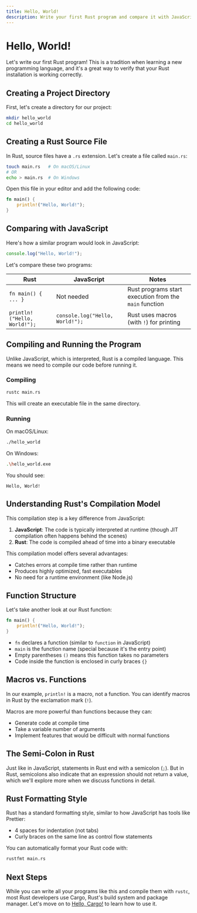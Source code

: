 ```yaml
---
title: Hello, World!
description: Write your first Rust program and compare it with JavaScript
---
```


# Hello, World!

Let's write our first Rust program! This is a tradition when learning a new programming language, and it's a great way to verify that your Rust installation is working correctly.

## Creating a Project Directory

First, let's create a directory for our project:

```bash
mkdir hello_world
cd hello_world
```

## Creating a Rust Source File

In Rust, source files have a `.rs` extension. Let's create a file called `main.rs`:

```bash
touch main.rs   # On macOS/Linux
# OR
echo > main.rs  # On Windows
```

Open this file in your editor and add the following code:

```rust
fn main() {
    println!("Hello, World!");
}
```

## Comparing with JavaScript

Here's how a similar program would look in JavaScript:

```javascript
console.log("Hello, World!");
```

Let's compare these two programs:

| Rust | JavaScript | Notes |
|------|------------|-------|
| `fn main() { ... }` | Not needed | Rust programs start execution from the `main` function |
| `println!("Hello, World!");` | `console.log("Hello, World!");` | Rust uses macros (with `!`) for printing |

## Compiling and Running the Program

Unlike JavaScript, which is interpreted, Rust is a compiled language. This means we need to compile our code before running it.

### Compiling

```bash
rustc main.rs
```

This will create an executable file in the same directory.

### Running

On macOS/Linux:
```bash
./hello_world
```

On Windows:
```bash
.\hello_world.exe
```

You should see:
```
Hello, World!
```

## Understanding Rust's Compilation Model

This compilation step is a key difference from JavaScript:

1. **JavaScript**: The code is typically interpreted at runtime (though JIT compilation often happens behind the scenes)
2. **Rust**: The code is compiled ahead of time into a binary executable

This compilation model offers several advantages:
- Catches errors at compile time rather than runtime
- Produces highly optimized, fast executables
- No need for a runtime environment (like Node.js)

## Function Structure

Let's take another look at our Rust function:

```rust
fn main() {
    println!("Hello, World!");
}
```

- `fn` declares a function (similar to `function` in JavaScript)
- `main` is the function name (special because it's the entry point)
- Empty parentheses `()` means this function takes no parameters
- Code inside the function is enclosed in curly braces `{}`

## Macros vs. Functions

In our example, `println!` is a macro, not a function. You can identify macros in Rust by the exclamation mark (`!`).

Macros are more powerful than functions because they can:
- Generate code at compile time
- Take a variable number of arguments
- Implement features that would be difficult with normal functions

## The Semi-Colon in Rust

Just like in JavaScript, statements in Rust end with a semicolon (`;`). But in Rust, semicolons also indicate that an expression should not return a value, which we'll explore more when we discuss functions in detail.

## Rust Formatting Style

Rust has a standard formatting style, similar to how JavaScript has tools like Prettier:

- 4 spaces for indentation (not tabs)
- Curly braces on the same line as control flow statements

You can automatically format your Rust code with:

```bash
rustfmt main.rs
```

## Next Steps

While you can write all your programs like this and compile them with `rustc`, most Rust developers use Cargo, Rust's build system and package manager. Let's move on to [Hello, Cargo!](/introduction/hello-cargo/) to learn how to use it. 